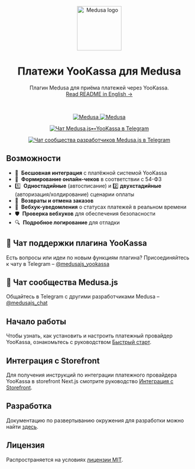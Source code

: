 <div align="center">
  <a href="https://www.medusajs.com">
    <picture>
      <source media="(prefers-color-scheme: dark)" srcset="https://github.com/user-attachments/assets/9a99f9e8-f80e-4411-9bed-6e2032b1ab1c" />
      <source media="(prefers-color-scheme: light)" srcset="https://github.com/user-attachments/assets/9a99f9e8-f80e-4411-9bed-6e2032b1ab1c" />
      <img alt="Medusa logo" src="https://github.com/user-attachments/assets/9a99f9e8-f80e-4411-9bed-6e2032b1ab1c" height="120" />
    </picture>
  </a>
</div>

<h1 align="center">
Платежи YooKassa для Medusa
</h1>

<p align="center">
  Плагин Medusa для приёма платежей через YooKassa.
  <br/>
  <a href="https://github.com/sergkoudi/medusa-payment-yookassa/blob/HEAD/packages/medusa-payment-yookassa/README.md">Read README in English →</a>
</p>

<br/>

<p align="center">
  <a href="https://medusajs.com">
    <img src="https://img.shields.io/badge/Medusa-^2.7.0-blue?logo=medusa" alt="Medusa" />
  </a>
  <a href="https://medusajs.com">
    <img src="https://img.shields.io/badge/Протестировано_с_Medusa-v2.10.3-green?logo=checkmarx" alt="Medusa" />
  </a>
</p>

<p align="center">
  <a href="https://t.me/medusajs_yookassa">
    <img src="https://img.shields.io/badge/Telegram-Чат_поддержки_Medusa.js⊷YooKassa-0088cc?logo=telegram&style=social" alt="Чат Medusa.js⊷YooKassa в Telegram" />
  </a>
</p>

<p align="center">
  <a href="https://t.me/medusajs_chat">
    <img src="https://img.shields.io/badge/Telegram-Чат_dev--сообщества_Medusa.js-0088cc?logo=telegram&style=social" alt="Чат сообщества разработчиков Medusa.js в Telegram" />
  </a>
</p>

## Возможности

- 🔗  **Бесшовная интеграция** с платёжной системой YooKassa
- 🧾  **Формирование онлайн-чеков** в соответствии с 54-ФЗ
- 1️⃣  **Одностадийные** (автосписание) и  2️⃣ **двухстадийные** (авторизация/холдирование) сценарии оплаты
- 🔄  **Возвраты и отмена заказов**
- 🔔  **Вебхук-уведомления** о статусах платежей в реальном времени
- 🛡  **Проверка вебхуков** для обеспечения безопасности
- 🔍  **Подробное логирование** для отладки

## 💬  Чат поддержки плагина YooKassa

Есть вопросы или идеи по новым функциям плагина?
Присоединяйтесь к чату в Telegram – [@medusajs_yookassa](https://t.me/medusajs_yookassa)

## 👥  Чат сообщества Medusa.js

Общайтесь в Telegram с другими разработчиками Medusa – [@medusajs_chat](https://t.me/medusajs_chat)

## Начало работы

Чтобы узнать, как установить и настроить платежный провайдер YooKassa, ознакомьтесь с руководством [Быстрый старт](./getting-started).

## Интеграция с Storefront

Для получения инструкций по интеграции платежного провайдера YooKassa в storefront Next.js смотрите руководство [Интеграция с Storefront](./storefront-integration).

## Разработка

Документацию по развертыванию окружения для разработки можно найти [здесь](https://github.com/sergkoudi/medusa-payment-yookassa/tree/main/examples).

## Лицензия

Распространяется на условиях [лицензии MIT](LICENSE).
